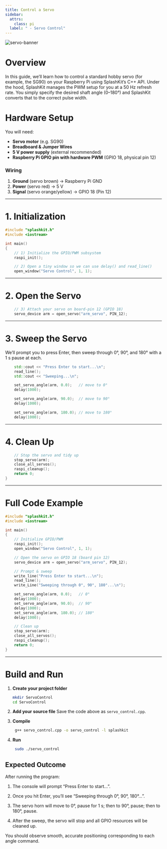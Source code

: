 ```yaml
---
title: Control a Servo
sidebar:
  attrs:
    class: pi
  label: " - Servo Control"
---
```




![servo-banner](./images/servo-banner.gif)

# Overview

In this guide, we’ll learn how to control a standard hobby servo (for example, the SG90) on your Raspberry Pi using SplashKit’s C++ API. Under the hood, SplashKit manages the PWM setup for you at a 50 Hz refresh rate. You simply specify the desired shaft angle (0–180°) and SplashKit converts that to the correct pulse width.

# Hardware Setup

You will need:

- **Servo motor** (e.g. SG90)
- **Breadboard & Jumper Wires**
- **5 V power supply** (external recommended)
- **Raspberry Pi GPIO pin with hardware PWM** (GPIO 18, physical pin 12)

### Wiring

1. **Ground** (servo brown) → Raspberry Pi GND
2. **Power** (servo red) → 5 V
3. **Signal** (servo orange/yellow) → GPIO 18 (Pin 12)

---

# 1. Initialization

```cpp
#include "splashkit.h"
#include <iostream>

int main()
{
    // 1) Initialize the GPIO/PWM subsystem
    raspi_init();

    // 2) Open a tiny window so we can use delay() and read_line()
    open_window("Servo Control", 1, 1);
```

---

# 2. Open the Servo

```cpp
    // 3) Attach your servo on board‐pin 12 (GPIO 18)
    servo_device arm = open_servo("arm_servo", PIN_12);
```

---

# 3. Sweep the Servo

We’ll prompt you to press Enter, then sweep through 0°, 90°, and 180° with a 1 s pause at each.

```cpp
    std::cout << "Press Enter to start...\n";
    read_line();
    std::cout << "Sweeping...\n";

    set_servo_angle(arm, 0.0);   // move to 0°
    delay(1000);

    set_servo_angle(arm, 90.0);  // move to 90°
    delay(1000);

    set_servo_angle(arm, 180.0); // move to 180°
    delay(1000);
```

---

# 4. Clean Up

```cpp
    // Stop the servo and tidy up
    stop_servo(arm);
    close_all_servos();
    raspi_cleanup();
    return 0;
}
```

---

# Full Code Example

<Accordion>
  <AccordionItem header="Full Code (C++)">

```cpp
#include "splashkit.h"
#include <iostream>

int main()
{
    // Initialize GPIO/PWM
    raspi_init();
    open_window("Servo Control", 1, 1);

    // Open the servo on GPIO 18 (board pin 12)
    servo_device arm = open_servo("arm_servo", PIN_12);

    // Prompt & sweep
    write_line("Press Enter to start...\n");
    read_line();
    write_Line("Sweeping through 0°, 90°, 180°...\n");

    set_servo_angle(arm, 0.0);   // 0°
    delay(1000);
    set_servo_angle(arm, 90.0);  // 90°
    delay(1000);
    set_servo_angle(arm, 180.0); // 180°
    delay(1000);

    // Clean up
    stop_servo(arm);
    close_all_servos();
    raspi_cleanup();
    return 0;
}
```

  </AccordionItem>
</Accordion>

---

# Build and Run

<Steps>
  
1. **Create your project folder**  
    
    ```bash
    mkdir ServoControl
    cd ServoControl
    ```

2. **Add your source file**
   Save the code above as `servo_control.cpp`.

3. **Compile**

   ```bash
    g++ servo_control.cpp -o servo_control -l splashkit
   ```

4. **Run**

   ```bash
    sudo ./servo_control
   ```

</Steps>

## Expected Outcome

After running the program:

1. The console will prompt “Press Enter to start…”.

2. Once you hit Enter, you’ll see “Sweeping through 0°, 90°, 180°…”.

3. The servo horn will move to 0°, pause for 1 s; then to 90°, pause; then to 180°, pause.

4. After the sweep, the servo will stop and all GPIO resources will be cleaned up.

You should observe smooth, accurate positioning corresponding to each angle command.
